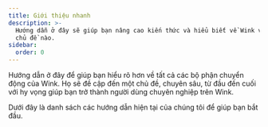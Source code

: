```yaml
---
title: Giới thiệu nhanh
description: >-
  Hướng dẫn ở đây sẽ giúp bạn nâng cao kiến thức và hiểu biết về Wink về bất kỳ
  chủ đề nào.
sidebar:
  order: 0
---
```


Hướng dẫn ở đây để giúp bạn hiểu rõ hơn về tất cả các bộ phận chuyển động của Wink.
Họ sẽ đề cập đến một chủ đề, chuyên sâu, từ đầu đến cuối với hy vọng giúp bạn trở thành người dùng chuyên nghiệp trên Wink.

Dưới đây là danh sách các hướng dẫn hiện tại của chúng tôi để giúp bạn bắt đầu.

<LinkCard title="Khám phá những ưu đãi tuyệt vời" description="The guide gives you some tips on how to search for things to sell on Wink." href="/guides/discover-great-deals/" />


<LinkCard title="Nút ĐẶT NGAY" description="This guide steps hotels through how to do the simplest integration with Wink with a 'Book Now' button." href="/guides/the-book-now-button/" />


<LinkCard title="Thông tin chi tiết cho người mới bắt đầu" description="This guides shows you how to use analytics effectively from the perspective of a supplier and an affiliate." href="/guides/insight-for-dummies/" />


<LinkCard title="Tích hợp với TripPay" description="The guide gives you step-by-step instructions on how to do a full integration with TripPay as a travel company wishing to outsource the payment process." href="/guides/integrating-with-trip-pay/" />

